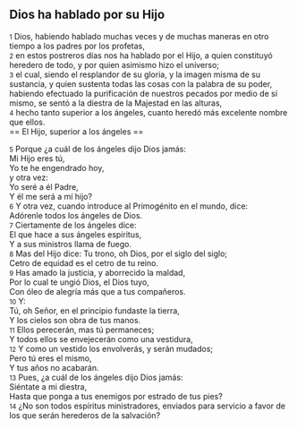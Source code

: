 == Dios ha hablado por su Hijo ==

{{anchor|1}} <small>1</small> Dios, habiendo hablado muchas veces y de muchas maneras en otro tiempo a los padres por los profetas,<br>
{{anchor|2}} <small>2</small> en estos postreros días nos ha hablado por el Hijo, a quien constituyó heredero de todo, y por quien asimismo hizo el universo;<br>
{{anchor|3}} <small>3</small> el cual, siendo el resplandor de su gloria, y la imagen misma de su sustancia, y quien sustenta todas las cosas con la palabra de su poder, habiendo efectuado la purificación de nuestros pecados por medio de sí mismo, se sentó a la diestra de la Majestad en las alturas,<br>
{{anchor|4}} <small>4</small> hecho tanto superior a los ángeles, cuanto heredó más excelente nombre que ellos.<br>
== El Hijo, superior a los ángeles ==

{{anchor|5}} <small>5</small> Porque ¿a cuál de los ángeles dijo Dios jamás:<br>
Mi Hijo eres tú,<br>
Yo te he engendrado hoy,<br>
y otra vez:<br>
Yo seré a él Padre,<br>
Y él me será a mí hijo?<br>
{{anchor|6}} <small>6</small> Y otra vez, cuando introduce al Primogénito en el mundo, dice:<br>
Adórenle todos los ángeles de Dios.<br>
{{anchor|7}} <small>7</small> Ciertamente de los ángeles dice:<br>
El que hace a sus ángeles espíritus,<br>
Y a sus ministros llama de fuego.<br>
{{anchor|8}} <small>8</small> Mas del Hijo dice: Tu trono, oh Dios, por el siglo del siglo;<br>
Cetro de equidad es el cetro de tu reino.<br>
{{anchor|9}} <small>9</small> Has amado la justicia, y aborrecido la maldad,<br>
Por lo cual te ungió Dios, el Dios tuyo,<br>
Con óleo de alegría más que a tus compañeros.<br>
{{anchor|10}} <small>10</small> Y:<br>
Tú, oh Señor, en el principio fundaste la tierra,<br>
Y los cielos son obra de tus manos.<br>
{{anchor|11}} <small>11</small> Ellos perecerán, mas tú permaneces;<br>
Y todos ellos se envejecerán como una vestidura,<br>
{{anchor|12}} <small>12</small> Y como un vestido los envolverás, y serán mudados;<br>
Pero tú eres el mismo,<br>
Y tus años no acabarán.<br>
{{anchor|13}} <small>13</small> Pues, ¿a cuál de los ángeles dijo Dios jamás:<br>
Siéntate a mi diestra,<br>
Hasta que ponga a tus enemigos por estrado de tus pies?<br>
{{anchor|14}} <small>14</small> ¿No son todos espíritus ministradores, enviados para servicio a favor de los que serán herederos de la salvación?<br>
